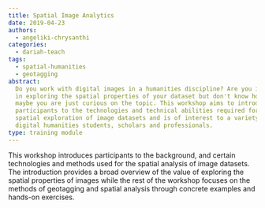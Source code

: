 ```yaml
---
title: Spatial Image Analytics
date: 2019-04-23
authors:
  - angeliki-chrysanthi
categories:
  - dariah-teach
tags:
  - spatial-humanities
  - geotagging
abstract:
  Do you work with digital images in a humanities discipline? Are you interested
  in exploring the spatial properties of your dataset but don't know how? Or
  maybe you are just curious on the topic. This workshop aims to introduce
  participants to the technologies and technical abilities required for the
  spatial exploration of image datasets and is of interest to a variety of
  digital humanities students, scholars and professionals.
type: training module
---
```


This workshop introduces participants to the background, and certain
technologies and methods used for the spatial analysis of image datasets. The
introduction provides a broad overview of the value of exploring the spatial
properties of images while the rest of the workshop focuses on the methods of
geotagging and spatial analysis through concrete examples and hands-on
exercises.

<CTA
  title="Interested in learning more?"
  subtitle="Check out Spatial Image Analytics on #dariahTeach"
  url="https://teach.dariah.eu/course/view.php?id=29"
/>
